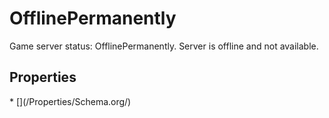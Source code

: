 # OfflinePermanently

Game server status: OfflinePermanently. Server is offline and not available.

## Properties

<Grid>
* [](/Properties/Schema.org/)

</Grid>

